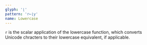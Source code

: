 ```yaml
---
glyph: '⌊'
pattern: 'r←⌊y'
name: Lowercase
---
```


`r` is the scalar application of the lowercase function, which converts Unicode chracters to their lowercase equivalent, if applicable.